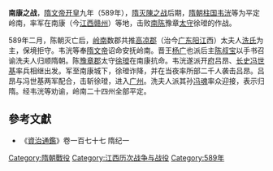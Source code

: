 '''南康之战'''，[[隋文帝|隋文帝]][[开皇|开皇]]九年（589年），[[隋灭陳之战|隋灭陳之战]]后期，[[隋朝|隋朝]][[柱国|柱国]][[韦洸|韦洸]]等为平定岭南，率军在南康（今[[江西|江西]][[赣州|赣州]]）等地，击败[[南陈|南陈]]豫章[[太守|太守]]徐璒的作战。

589年二月，陈朝灭亡后，[[岭南|岭南]]数郡共推[[高凉郡|高凉郡]]（治今[[广东|广东]][[阳江|阳江]]西）太夫人[[洗夫人|洗氏]]为主，保境拒守。韦洸等奉[[隋文帝|隋文帝]]诏命安抚岭南。晋王[[杨广|杨广]]也派后主[[陈叔宝|陈叔宝]]以手书召谕洗夫人归顺隋朝。陈[[豫章郡|豫章郡]]太守[[徐璒|徐璒]]在南康抗命。韦洸遂派开[[府|府]]吕昂、[[长史|长史]][[冯世基|冯世基]]率兵相继出发。军至南康城下，徐璒诈降，并在当夜率所部二千人袭击吕昂。吕昂与冯世基两军配合，击斩徐璒，进入[[广州|广州]]。洗夫人派其孙[[冯魂|冯魂]]率众迎接，表示归隋。经韦洸等劝谕，岭南二十四州全部平定。
==參考文獻==
*《[[資治通鑑|資治通鑑]]》卷一百七十七 隋纪一

{{DEFAULTSORT:N}}
[[Category:隋朝戰役|Category:隋朝戰役]]
[[Category:江西历次战争与战役|Category:江西历次战争与战役]]
[[Category:589年|Category:589年]]